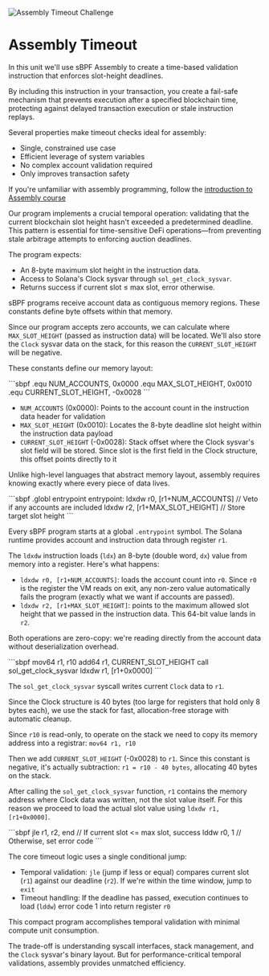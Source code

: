 
![Assembly Timeout Challenge](/graphics/challenge-banners/assembly-timeout.png)

# Assembly Timeout

In this unit we'll use sBPF Assembly to create a time-based validation instruction that enforces slot-height deadlines.

By including this instruction in your transaction, you create a fail-safe mechanism that prevents execution after a specified blockchain time, protecting against delayed transaction execution or stale instruction replays.

Several properties make timeout checks ideal for assembly:
- Single, constrained use case
- Efficient leverage of system variables
- No complex account validation required
- Only improves transaction safety

If you're unfamiliar with assembly programming, follow the [introduction to Assembly course](/en/courses/introduction-to-assembly)

<ArticleSection name="Program Design" id="program-design" level="h2" />

Our program implements a crucial temporal operation: validating that the current blockchain slot height hasn't exceeded a predetermined deadline. This pattern is essential for time-sensitive DeFi operations—from preventing stale arbitrage attempts to enforcing auction deadlines.

The program expects:
- An 8-byte maximum slot height in the instruction data.
- Access to Solana's Clock sysvar through `sol_get_clock_sysvar`.
- Returns success if current slot ≤ max slot, error otherwise.

<ArticleSection name="Memory Offsets" id="memory-offsets" level="h2" />

sBPF programs receive account data as contiguous memory regions. These constants define byte offsets within that memory.

Since our program accepts zero accounts, we can calculate where `MAX_SLOT_HEIGHT` (passed as instruction data) will be located. We'll also store the `Clock` sysvar data on the stack, for this reason the `CURRENT_SLOT_HEIGHT` will be negative.

These constants define our memory layout:   

<Codeblock lang="sbpf">
```sbpf
.equ NUM_ACCOUNTS, 0x0000
.equ MAX_SLOT_HEIGHT, 0x0010
.equ CURRENT_SLOT_HEIGHT, -0x0028
```
</Codeblock>

- `NUM_ACCOUNTS` (0x0000): Points to the account count in the instruction data header for validation
- `MAX_SLOT_HEIGHT` (0x0010): Locates the 8-byte deadline slot height within the instruction data payload
- `CURRENT_SLOT_HEIGHT` (-0x0028): Stack offset where the Clock sysvar's slot field will be stored. Since slot is the first field in the Clock structure, this offset points directly to it

Unlike high-level languages that abstract memory layout, assembly requires knowing exactly where every piece of data lives.

<ArticleSection name="Entrypoint and Initial Validation" id="entrypoint-and-validations" level="h2" />

<Codeblock lang="sbpf">
```sbpf
.globl entrypoint
entrypoint:
  ldxdw r0, [r1+NUM_ACCOUNTS]       // Veto if any accounts are included
  ldxdw r2, [r1+MAX_SLOT_HEIGHT]    // Store target slot height
```
</Codeblock>

Every sBPF program starts at a global `.entrypoint` symbol. The Solana runtime provides account and instruction data through register `r1`.

The `ldxdw` instruction loads (`ldx`) an 8-byte (double word, `dx`) value from memory into a register. Here's what happens:
- `ldxdw r0, [r1+NUM_ACCOUNTS]`: loads the account count into `r0`. Since `r0` is the register the VM reads on exit, any non-zero value automatically fails the program (exactly what we want if accounts are passed).
- `ldxdw r2, [r1+MAX_SLOT_HEIGHT]`: points to the maximum allowed slot height that we passed in the instruction data. This 64-bit value lands in `r2`.

Both operations are zero-copy: we're reading directly from the account data without deserialization overhead.

<ArticleSection name="The Clock Sysvar" id="the-clock-sysvar" level="h2" />

<Codeblock lang="sbpf">
```sbpf
mov64 r1, r10
add64 r1, CURRENT_SLOT_HEIGHT
call sol_get_clock_sysvar
ldxdw r1, [r1+0x0000]
```
</Codeblock>

The `sol_get_clock_sysvar` syscall writes current `Clock` data to `r1`. 

Since the Clock structure is 40 bytes (too large for registers that hold only 8 bytes each), we use the stack for fast, allocation-free storage with automatic cleanup.

Since `r10` is read-only, to operate on the stack we need to copy its memory address into a registrar: `mov64 r1, r10`

Then we add `CURRENT_SLOT_HEIGHT` (-0x0028) to `r1`. Since this constant is negative, it's actually subtraction: `r1 = r10 - 40 bytes`, allocating 40 bytes on the stack.

After calling the `sol_get_clock_sysvar` function, `r1` contains the memory address where Clock data was written, not the slot value itself. For this reason we proceed to load the actual slot value using `ldxdw r1, [r1+0x0000]`.

<ArticleSection name="Temporal Comparison Logic" id="temporal-comparison-logic" level="h2" />

<Codeblock lang="sbpf">
```sbpf
jle r1, r2, end    // If current slot <= max slot, success
lddw r0, 1         // Otherwise, set error code
```
</Codeblock>

The core timeout logic uses a single conditional jump:
- Temporal validation: `jle` (jump if less or equal) compares current slot (`r1`) against our deadline (`r2`). If we're within the time window, jump to `exit`
- Timeout handling: If the deadline has passed, execution continues to load (`lddw`) error code 1 into return register `r0`

<ArticleSection name="Conclusion" id="conclusion" level="h2" />

This compact program accomplishes temporal validation with minimal compute unit consumption.

The trade-off is understanding syscall interfaces, stack management, and the `Clock` sysvar's binary layout. But for performance-critical temporal validations, assembly provides unmatched efficiency.